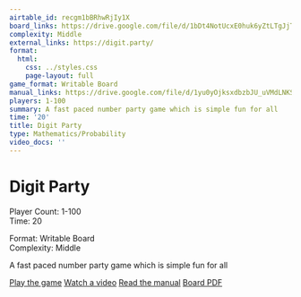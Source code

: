 ```yaml
---
airtable_id: recgm1bBRhwRjIy1X
board_links: https://drive.google.com/file/d/1bDt4NotUcxE0huk6yZtLTgJjT6IAp0VR/view?usp=drive_link
complexity: Middle
external_links: https://digit.party/
format:
  html:
    css: ../styles.css
    page-layout: full
game_format: Writable Board
manual_links: https://drive.google.com/file/d/1yu0yOjksxdbzbJU_uVMdLNKSDdRwZGUt/view?usp=drive_link
players: 1-100
summary: A fast paced number party game which is simple fun for all
time: '20'
title: Digit Party
type: Mathematics/Probability
video_docs: ''
---
```


# Digit Party

:::{.game-info-box}
:::{.game-stats}
:::{.left-stats}
Player Count: 1-100  
Time: 20
:::
:::{.right-stats}
Format: Writable Board  
Complexity: Middle
:::
:::
:::

A fast paced number party game which is simple fun for all

:::{.game-actions}
<a href="https://digit.party/" class="btn btn-play"><i class="fa fa-gamepad"></i> Play the game</a>
<a href="#" class="btn btn-watch disabled-button"><i class="fa fa-video"></i> Watch a video</a>
<a href="https://drive.google.com/file/d/1yu0yOjksxdbzbJU_uVMdLNKSDdRwZGUt/view?usp=drive_link" class="btn btn-manual"><i class="fa fa-book"></i> Read the manual</a>
<a href="https://drive.google.com/file/d/1bDt4NotUcxE0huk6yZtLTgJjT6IAp0VR/view?usp=drive_link" class="btn btn-board"><i class="fa fa-file-pdf"></i> Board PDF</a>
:::